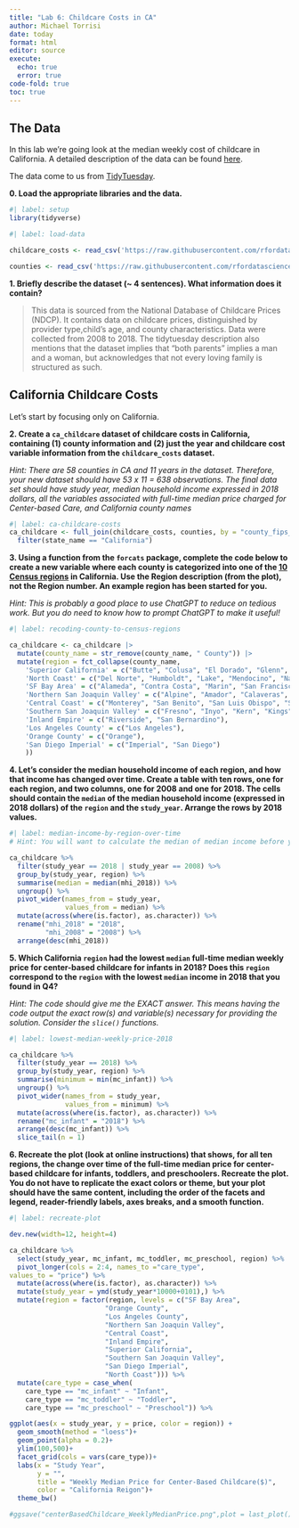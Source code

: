 ```yaml
---
title: "Lab 6: Childcare Costs in CA"
author: Michael Torrisi
date: today
format: html
editor: source
execute: 
  echo: true
  error: true
code-fold: true
toc: true
---
```


## The Data

In this lab we're going look at the median weekly cost of childcare in
California. A detailed description of the data can be found [here](https://github.com/rfordatascience/tidytuesday/blob/master/data/2023/2023-05-09/readme.md).

The data come to us from [TidyTuesday](https://github.com/rfordatascience/tidytuesday).

**0. Load the appropriate libraries and the data.**

```r
#| label: setup
library(tidyverse)
```

```r
#| label: load-data

childcare_costs <- read_csv('https://raw.githubusercontent.com/rfordatascience/tidytuesday/master/data/2023/2023-05-09/childcare_costs.csv')

counties <- read_csv('https://raw.githubusercontent.com/rfordatascience/tidytuesday/master/data/2023/2023-05-09/counties.csv')
```

**1. Briefly describe the dataset (~ 4 sentences). What information does it contain?**

> This data is sourced from the National Database of Childcare Prices (NDCP). It contains data on childcare prices, distinguished by  provider type,child's age, and county characteristics. Data were collected from 2008 to 2018. The tidytuesday description also mentions that the dataset implies that "both parents" implies a man and a woman, but acknowledges that not every loving family is structured as such.

## California Childcare Costs

Let's start by focusing only on California. 

**2. Create a `ca_childcare` dataset of childcare costs in California, containing (1) county information and (2) just the year and childcare cost variable information from the `childcare_costs` dataset.** 

*Hint: There are 58 counties in CA and 11 years in the dataset. Therefore, your new dataset should have 53 x 11 = 638 observations. The final data set should have study year, median household income expressed in 2018 dollars, all the variables associated with full-time median price charged for Center-based Care, and California county names*

```r
#| label: ca-childcare-costs
ca_childcare <- full_join(childcare_costs, counties, by = "county_fips_code") %>% 
  filter(state_name == "California")
```

**3. Using a function from the `forcats` package, complete the code below to create a new variable where each county is categorized into one of the [10 Census regions](https://census.ca.gov/regions/) in California. Use the Region description (from the plot), not the Region number. An example region has been started for you.**  

*Hint: This is probably a good place to use ChatGPT to reduce on tedious work. But you do need to know how to prompt ChatGPT to make it useful!*

```r
#| label: recoding-county-to-census-regions

ca_childcare <- ca_childcare |> 
  mutate(county_name = str_remove(county_name, " County")) |> 
  mutate(region = fct_collapse(county_name,
    'Superior California' = c("Butte", "Colusa", "El Dorado", "Glenn", "Lassen", "Modoc", "Nevada", "Placer", "Plumas", "Sacramento", "Shasta", "Sierra", "Siskiyou", "Sutter", "Tehama", "Yolo", "Yuba"),
    'North Coast' = c("Del Norte", "Humboldt", "Lake", "Mendocino", "Napa", "Sonoma", "Trinity"),
    'SF Bay Area' = c("Alameda", "Contra Costa", "Marin", "San Francisco", "San Mateo", "Santa Clara", "Solano"),
    'Northern San Joaquin Valley' = c("Alpine", "Amador", "Calaveras", "Madera", "Mariposa", "Merced", "Mono", "San Joaquin", "Stanislaus", "Tuolumne"),
    'Central Coast' = c("Monterey", "San Benito", "San Luis Obispo", "Santa Barbara", "Santa Cruz", "Ventura"),
    'Southern San Joaquin Valley' = c("Fresno", "Inyo", "Kern", "Kings", "Tulare"),
    'Inland Empire' = c("Riverside", "San Bernardino"),
    'Los Angeles County' = c("Los Angeles"),
    'Orange County' = c("Orange"),
    'San Diego Imperial' = c("Imperial", "San Diego")
    ))
```


**4. Let's consider the median household income of each region, and how that income has changed over time. Create a table with ten rows, one for each region, and two columns, one for 2008 and one for 2018. The cells should contain the `median` of the median household income (expressed in 2018 dollars) of the `region` and the `study_year`. Arrange the rows by 2018 values.**

```r
#| label: median-income-by-region-over-time
# Hint: You will want to calculate the median of median income before you make columns for 2008/2018 by transforming the data

ca_childcare %>% 
  filter(study_year == 2018 | study_year == 2008) %>% 
  group_by(study_year, region) %>% 
  summarise(median = median(mhi_2018)) %>% 
  ungroup() %>% 
  pivot_wider(names_from = study_year,
              values_from = median) %>% 
  mutate(across(where(is.factor), as.character)) %>% 
  rename("mhi_2018" = "2018",
         "mhi_2008" = "2008") %>% 
  arrange(desc(mhi_2018))
```



**5. Which California `region` had the lowest `median` full-time median weekly price for center-based childcare for infants in 2018? Does this `region` correspond to the `region` with the lowest `median` income in 2018 that you found in Q4?**  

*Hint: The code should give me the EXACT answer. This means having the code output the exact row(s) and variable(s) necessary for providing the solution. Consider the `slice()` functions.*

```r
#| label: lowest-median-weekly-price-2018

ca_childcare %>% 
  filter(study_year == 2018) %>% 
  group_by(study_year, region) %>% 
  summarise(minimum = min(mc_infant)) %>% 
  ungroup() %>% 
  pivot_wider(names_from = study_year,
              values_from = minimum) %>% 
  mutate(across(where(is.factor), as.character)) %>% 
  rename("mc_infant" = "2018") %>% 
  arrange(desc(mc_infant)) %>% 
  slice_tail(n = 1)
```

**6. Recreate the plot (look at online instructions) that shows, for all ten regions, the change over time of the full-time median price for center-based childcare for infants, toddlers, and preschoolers. Recreate the plot. You do not have to replicate the exact colors or theme, but your plot should have the same content, including the order of the facets and legend, reader-friendly labels, axes breaks, and a  smooth function.**


```r
#| label: recreate-plot

dev.new(width=12, height=4)

ca_childcare %>%
  select(study_year, mc_infant, mc_toddler, mc_preschool, region) %>% 
  pivot_longer(cols = 2:4, names_to ="care_type",
values_to = "price") %>%
  mutate(across(where(is.factor), as.character)) %>% 
  mutate(study_year = ymd(study_year*10000+0101),) %>% 
  mutate(region = factor(region, levels = c("SF Bay Area",
                        "Orange County",
                        "Los Angeles County",
                        "Northern San Joaquin Valley",
                        "Central Coast",
                        "Inland Empire",
                        "Superior California",
                        "Southern San Joaquin Valley",
                        "San Diego Imperial",
                        "North Coast"))) %>%
  mutate(care_type = case_when(
    care_type == "mc_infant" ~ "Infant",
    care_type == "mc_toddler" ~ "Toddler",
    care_type == "mc_preschool" ~ "Preschool")) %>%

ggplot(aes(x = study_year, y = price, color = region)) +
  geom_smooth(method = "loess")+
  geom_point(alpha = 0.2)+
  ylim(100,500)+
  facet_grid(cols = vars(care_type))+
  labs(x = "Study Year",
       y = "",
       title = "Weekly Median Price for Center-Based Childcare($)",
       color = "California Reigon")+
  theme_bw()
```

```r
#ggsave("centerBasedChildcare_WeeklyMedianPrice.png",plot = last_plot(),scale = 1,width = 12,height = 4,units = c("in"))
```


